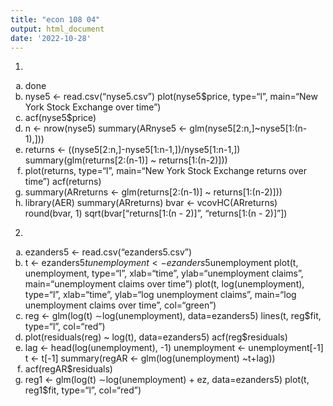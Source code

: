 ```yaml
---
title: "econ 108 04"
output: html_document
date: '2022-10-28'
---
```


1)
a) done
b)
nyse5 <- read.csv("nyse5.csv")
plot(nyse5$price, type="l", main="New York Stock Exchange over time")
c)
acf(nyse5$price)
d)
n <- nrow(nyse5)
summary(ARnyse5 <- glm(nyse5[2:n,]~nyse5[1:(n-1),]))
e)
returns <- ((nyse5[2:n,]-nyse5[1:n-1,])/nyse5[1:n-1,])
summary(glm(returns[2:(n-1)] ~ returns[1:(n-2)]))
f)
plot(returns, type="l", main="New York Stock Exchange returns over time")
acf(returns)
g)
summary(ARreturns <- glm(returns[2:(n-1)] ~ returns[1:(n-2)]))
h)
library(AER)
summary(ARreturns)
bvar <- vcovHC(ARreturns)
round(bvar, 1)
sqrt(bvar["returns[1:(n - 2)]", "returns[1:(n - 2)]"])
2)
a)
ezanders5 <- read.csv("ezanders5.csv")
b)
t <- ezanders5$t
unemployment <- ezanders5$unemployment
plot(t, unemployment,  type="l", xlab="time", ylab="unemployment claims", main="unemployment claims over time")
plot(t, log(unemployment),  type="l", xlab="time", ylab="log unemployment claims", main="log unemployment claims over time", col="green")
c)
reg <- glm(log(t) ∼log(unemployment), data=ezanders5)
lines(t, reg$fit,  type="l", col="red")
d)
plot(residuals(reg) ~ log(t), data=ezanders5)
acf(reg$residuals)
e)
lag <- head(log(unemployment), -1)
unemployment <- unemployment[-1]
t <- t[-1]
summary(regAR <- glm(log(unemployment) ~t+lag))
f)
acf(regAR$residuals)
g)
reg1 <- glm(log(t) ∼log(unemployment) + ez, data=ezanders5)
plot(t, reg1$fit,  type="l", col="red")

